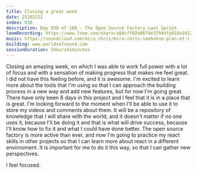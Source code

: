 ```yaml
---
title: Closing a great week
date: 252022II
index: 030
description: Day 030 of 108 - The Open Source Factory Last Sprint
loomRecording: https://www.loom.com/share/a80cff02b86f4e3794dfa910a101234e
music: https://soundcloud.com/mira_chris/mira-chris-seebuhne-plan-et-c-gamma-19921
building: www.worldsofsound.com
sessionDuration: 2hours41minutes
---
```


Closing an amazing week, on which I was able to work full power with a lot of focus and with a sensation of making progress that makes me feel great. I did not have this feeling before, and it is awesome. I'm excited to learn more about the tools that I'm using so that I can approach the building process in a new way and add new features, but for now I'm going great. There have only been 8 days in this project and I feel that it is in a place that is great. I'm looking forward to the moment when I'll be able to use it to store my videos and comments about them. It will be a repository of knowledge that I will share with the world, and it doesn't matter if no one uses it, because I'll be doing it and that is what will drive success, because I'll know how to fix it and what I could have done better. The open source factory is more active than ever, and now I'm going to practice my react skills in other projects so that I can learn more about react in a different envirnoment. It is important for me to do it this way, so that I can gather new perspectives.

I feel focused.
